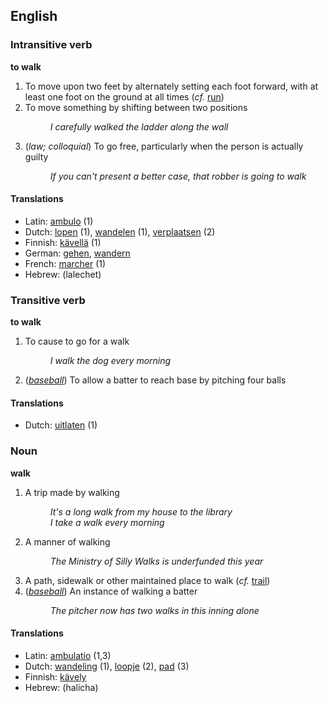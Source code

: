 == English ==

=== Intransitive verb ===
'''to walk'''

# To move upon two feet by alternately setting each foot forward, with at least one foot on the ground at all times (''cf.'' [[run]])
# To move something by shifting between two positions
#: ''I carefully walked the ladder along the wall''
# (''law; colloquial'') To go free, particularly when the person is actually guilty
#: ''If you can't present a better case, that robber is going to walk''

====Translations====
*Latin: [[ambulo]] (1)
*Dutch: [[lopen]] (1), [[wandelen]] (1), [[verplaatsen]] (2)
*Finnish: [[kävellä]] (1)
*German: [[gehen]], [[wandern]]
*French: [[marcher]] (1)
*Hebrew: (lalechet)

=== Transitive verb ===
'''to walk'''

# To cause to go for a walk
#: ''I walk the dog every morning''
# (''[[baseball]]'') To allow a batter to reach base by pitching four balls

====Translations====
*Dutch: [[uitlaten]] (1)

=== Noun ===
'''walk'''

# A trip made by walking
#: ''It's a long walk from my house to the library''
#: ''I take a walk every morning''
# A manner of walking
#: ''The Ministry of Silly Walks is underfunded this year''
# A path, sidewalk or other maintained place to walk (''cf.'' [[trail]])
# (''[[baseball]]'') An instance of walking a batter
#: ''The pitcher now has two walks in this inning alone''

====Translations====
*Latin: [[ambulatio]] (1,3)
*Dutch: [[wandeling]] (1), [[loopje]] (2), [[pad]] (3)
*Finnish: [[kävely]]
*Hebrew: (halicha)